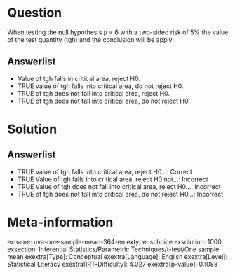 Question
========

When testing the null hypothesis μ = 6 with a two-sided risk of 5% the value of the test quantity (tgh) and the conclusion will be apply:

Answerlist
----------

* Value of tgh falls in critical area, reject H0.
* TRUE value of tgh falls into critical area, do not reject H0.
* TRUE of tgh does not fall into critical area, reject H0.
* TRUE of tgh does not fall into critical area, do not reject H0.

Solution
========

Answerlist
----------

* TRUE value of tgh falls into critical area, reject H0...: Correct
* TRUE Value of tgh falls into critical area, reject H0 not...: Incorrect
* TRUE Value of tgh does not fall into critical area, reject H0...: Incorrect
* TRUE of tgh does not fall into critical area, do not reject H0...: Incorrect

Meta-information
================
exname: uva-one-sample-mean-364-en
extype: schoice
exsolution: 1000
exsection: Inferential Statistics/Parametric Techniques/t-test/One sample mean
exextra[Type]: Conceptual
exextra[Language]: English
exextra[Level]: Statistical Literacy
exextra[IRT-Difficulty]: 4.027
exextra[p-value]: 0.1088
